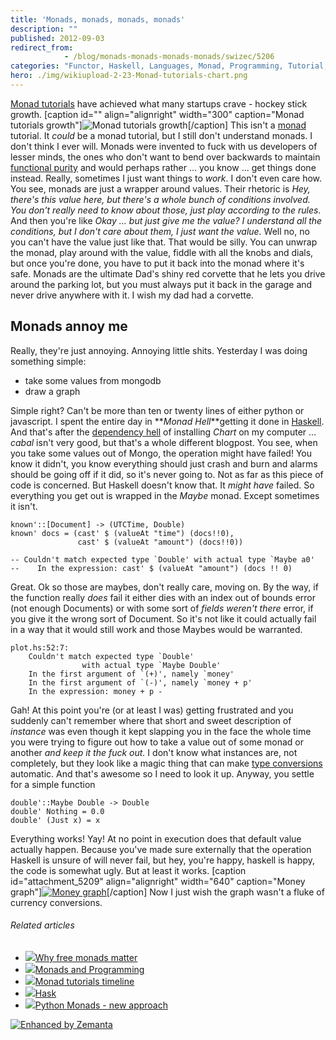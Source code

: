```yaml
---
title: 'Monads, monads, monads, monads'
description: ""
published: 2012-09-03
redirect_from: 
            - /blog/monads-monads-monads-monads/swizec/5206
categories: "Functor, Haskell, Languages, Monad, Programming, Tutorial, Uncategorized"
hero: ./img/wikiupload-2-23-Monad-tutorials-chart.png
---
```

[Monad tutorials](http://www.haskell.org/haskellwiki/Monad_tutorials_timeline) have achieved what many startups crave - hockey stick growth. \[caption id=&quot;&quot; align=&quot;alignright&quot; width=&quot;300&quot; caption=&quot;Monad tutorials growth&quot;]![Monad tutorials growth](./img/wikiupload-2-23-Monad-tutorials-chart.png "Monad tutorials growth")\[/caption] This isn&#x27;t a [monad](http://en.wikipedia.org/wiki/Monad_%28functional_programming%29 "Monad (functional programming)") tutorial. It _could_ be a monad tutorial, but I still don&#x27;t understand monads. I don&#x27;t think I ever will. Monads were invented to fuck with us developers of lesser minds, the ones who don&#x27;t want to bend over backwards to maintain [functional purity](http://en.wikipedia.org/wiki/Purely_functional "Purely functional") and would perhaps rather ... you know ... get things done instead. Really, sometimes I just want things to _work_. I don&#x27;t even care how. You see, monads are just a wrapper around values. Their rhetoric is _Hey, there&#x27;s this value here, but there&#x27;s a whole bunch of conditions involved. You don&#x27;t really need to know about those, just play according to the rules_. And then you&#x27;re like _Okay ... but just give me the value? I understand all the conditions, but I don&#x27;t care about them, I just want the value._ Well no, no you can&#x27;t have the value just like that. That would be silly. You can unwrap the monad, play around with the value, fiddle with all the knobs and dials, but once you&#x27;re done, you have to put it back into the monad where it&#x27;s safe. Monads are the ultimate Dad&#x27;s shiny red corvette that he lets you drive around the parking lot, but you must always put it back in the garage and never drive anywhere with it. I wish my dad had a corvette.

## Monads annoy me

Really, they&#x27;re just annoying. Annoying little shits. Yesterday I was doing something simple:

- take some values from mongodb
- draw a graph

Simple right? Can&#x27;t be more than ten or twenty lines of either python or javascript. I spent the entire day in **_Monad Hell_**getting it done in [Haskell](http://haskell.org "Haskell (programming language)"). And that&#x27;s after the [dependency hell](http://en.wikipedia.org/wiki/Dependency_hell "Dependency hell") of installing _Chart_ on my computer ... _cabal_ isn&#x27;t very good, but that&#x27;s a whole different blogpost. You see, when you take some values out of Mongo, the operation might have failed! You know it didn&#x27;t, you know everything should just crash and burn and alarms should be going off if it did, so it&#x27;s never going to. Not as far as this piece of code is concerned. But Haskell doesn&#x27;t know that. It _might have_ failed. So everything you get out is wrapped in the _Maybe_ monad. Except sometimes it isn&#x27;t.

```
known'::[Document] -> (UTCTime, Double)
known' docs = (cast' $ (valueAt "time") (docs!!0),
               cast' $ (valueAt "amount") (docs!!0))

-- Couldn't match expected type `Double' with actual type `Maybe a0'
--    In the expression: cast' $ (valueAt "amount") (docs !! 0)
```

Great. Ok so those are maybes, don&#x27;t really care, moving on. By the way, if the function really _does_ fail it either dies with an index out of bounds error (not enough Documents) or with some sort of _fields weren&#x27;t there_ error, if you give it the wrong sort of Document. So it&#x27;s not like it could actually fail in a way that it would still work and those Maybes would be warranted.

```
plot.hs:52:7:
    Couldn't match expected type `Double'
                with actual type `Maybe Double'
    In the first argument of `(+)', namely `money'
    In the first argument of `(-)', namely `money + p'
    In the expression: money + p -
```

Gah! At this point you&#x27;re (or at least I was) getting frustrated and you suddenly can&#x27;t remember where that short and sweet description of _instance_ was even though it kept slapping you in the face the whole time you were trying to figure out how to take a value out of some monad or another _and keep it the fuck out._ I don&#x27;t know what instances are, not completely, but they look like a magic thing that can make [type conversions](http://en.wikipedia.org/wiki/Type_conversion "Type conversion") automatic. And that&#x27;s awesome so I need to look it up. Anyway, you settle for a simple function

```
double'::Maybe Double -> Double
double' Nothing = 0.0
double' (Just x) = x
```

Everything works! Yay! At no point in execution does that default value actually happen. Because you&#x27;ve made sure externally that the operation Haskell is unsure of will never fail, but hey, you&#x27;re happy, haskell is happy, the code is somewhat ugly. But at least it works. \[caption id=&quot;attachment_5209&quot; align=&quot;alignright&quot; width=&quot;640&quot; caption=&quot;Money graph&quot;][![Money graph](http://swizec.com/blog/wp-content/uploads/2012/09/graph1.png "Money graph")](./img/blog-wp-content-uploads-2012-09-graph1.png)\[/caption] Now I just wish the graph wasn&#x27;t a fluke of currency conversions.

###### Related articles

- [![](http://i.zemanta.com/noimg_38_80_80.jpg)](http://www.haskellforall.com/2012/06/you-could-have-invented-free-monads.html)[Why free monads matter](http://www.haskellforall.com/2012/06/you-could-have-invented-free-monads.html)
- [![](http://i.zemanta.com/107656675_80_80.jpg)](http://scientopia.org/blogs/goodmath/2012/08/19/monads-and-programming/)[Monads and Programming](http://scientopia.org/blogs/goodmath/2012/08/19/monads-and-programming/)
- [![](http://i.zemanta.com/noimg_55_80_80.jpg)](http://www.haskell.org/haskellwiki/index.php?title=Monad_tutorials_timeline&amp;diff=49591&amp;oldid=prev)[Monad tutorials timeline](http://www.haskell.org/haskellwiki/index.php?title=Monad_tutorials_timeline&amp;diff=49591&amp;oldid=prev)
- [![](http://i.zemanta.com/noimg_89_80_80.jpg)](http://www.haskell.org/haskellwiki/index.php?title=Hask&amp;diff=49966&amp;oldid=prev)[Hask](http://www.haskell.org/haskellwiki/index.php?title=Hask&amp;diff=49966&amp;oldid=prev)
- [![](http://i.zemanta.com/noimg_12_80_80.jpg)](http://unfoldthat.com/2011/04/02/python-monads.html)[Python Monads - new approach](http://unfoldthat.com/2011/04/02/python-monads.html)

[![Enhanced by Zemanta](http://img.zemanta.com/zemified_e.png?x-id=bb1fb710-d766-4afc-8466-3a22e2ebd230)](http://www.zemanta.com/?px "Enhanced by Zemanta")